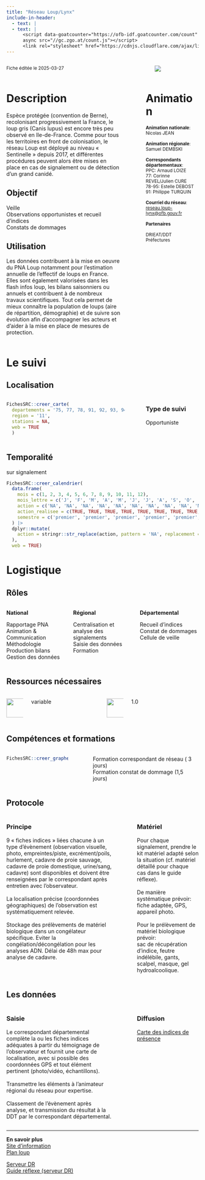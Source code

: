 ```yaml
---
title: "Réseau Loup/Lynx"
include-in-header:
  - text: |
  - text: |
      <script data-goatcounter="https://ofb-idf.goatcounter.com/count"
      async src="//gc.zgo.at/count.js"></script>
      <link rel="stylesheet" href="https://cdnjs.cloudflare.com/ajax/libs/font-awesome/6.0.0-beta3/css/all.min.css">
---
```


:::::::::::::: {.columns}
::: {.column width="70%"}
<small>Fiche éditée le 2025-03-27</small>

:::
::: {.column width="5%"}
:::
::: {.column width="25%"}
<img src="logo_loup.png" style="max-width:100%; max-height:150px; ">

:::
::::::::::::::


:::::::::::::: {.columns}
::: {.column width="65%"}
# Description

Espèce protégée (convention de Berne), recolonisant progressivement la France, le loup gris (Canis lupus) est encore très peu observé en Ile-de-France. Comme pour tous les territoires en front de colonisation, le réseau Loup est déployé au niveau « Sentinelle » depuis 2017, et différentes procédures peuvent alors être mises en place en cas de signalement ou de détection d’un grand canidé.


## Objectif

Veille<br>Observations opportunistes et recueil d’indices<br>Constats de dommages

## Utilisation

Les données contribuent à la mise en oeuvre du PNA Loup notamment pour l’estimation annuelle de l’effectif de loups en France. Elles sont également valorisées dans les flash infos loup, les bilans saisonniers ou annuels et contribuent à de nombreux travaux scientifiques. Tout cela permet de mieux connaître la population de loups (aire de répartition, démographie) et de suivre son évolution afin d’accompagner les acteurs et d’aider à la mise en place de mesures de protection.
:::
::: {.column width="5%"}
:::
::: {.column width="30%"}
# Animation
<small>
<b>Animation nationale</b>:<br>Nicolas JEAN<br><br><b>Animation régionale</b>:<br>Samuel DEMBSKI<br><br><b>Correspondants départementaux</b>:<br>PPC: Arnaud LOIZE<br>77: Corinne REVEL/Julien CURE<br>78-95: Estelle DEBOST<br>91: Philippe TURQUIN<br><br><b>Courriel du réseau</b>:<br><a href='mailto:reseau.loup-lynx@ofb.gouv.fr'>reseau.loup-lynx@ofb.gouv.fr</a>

<b>Partenaires</b>

DRIEAT/DDT<br>Préfectures
</small>
:::
::::::::::::::

# Le suivi

## Localisation
:::::::::::::: {.columns}
::: {.column width="67%"}

```r
FichesSRC::creer_carte(
  departements = '75, 77, 78, 91, 92, 93, 94, 95',
  region = '11',
  stations = NA,
  web = TRUE
  )
```

:::
:::{.column width="3%"}
:::
:::{.column width="30%"}
### Type de suivi
Opportuniste
:::
::::::::::::::
## Temporalité
sur signalement

```r
FichesSRC::creer_calendrier(
  data.frame(
    mois = c(1, 2, 3, 4, 5, 6, 7, 8, 9, 10, 11, 12),
    mois_lettre = c('J', 'F', 'M', 'A', 'M', 'J', 'J', 'A', 'S', 'O', 'N', 'D'),
    action = c('NA', 'NA', 'NA', 'NA', 'NA', 'NA', 'NA', 'NA', 'NA', 'NA', 'NA', 'NA'),
    action_realisee = c(TRUE, TRUE, TRUE, TRUE, TRUE, TRUE, TRUE, TRUE, TRUE, TRUE, TRUE, TRUE),
    semestre = c('premier', 'premier', 'premier', 'premier', 'premier', 'premier', 'second', 'second', 'second', 'second', 'second', 'second')
  ) |>
  dplyr::mutate(
    action = stringr::str_replace(action, pattern = 'NA', replacement = "")
  ),
  web = TRUE)
```

# Logistique

## Rôles
:::::::::::::: {.columns}
::: {.column width="33%"}
<b>National</b>

Rapportage PNA<br>Animation & Communication<br>Méthodologie<br>Production bilans<br>Gestion des données
:::
::: {.column width="33%"}
<b>Régional</b>

Centralisation et analyse des signalements<br>Saisie des données<br>Formation
:::
::: {.column width="33%"}
<b>Départemental</b>

Recueil d’indices<br>Constat de dommages<br>Cellule de veille
:::
::::::::::::::

## Ressources nécessaires

:::::::::::::: {.columns}
::: {.column width="10%"}
<img src="www/history.png" height="50">
:::
::: {.column width="40%"}
  variable
:::
::: {.column width="10%"}
<img src="www/standing-up-man.png" height="50">
:::
::: {.column width="40%"}
  1.0
:::
::::::::::::::


## Compétences et formations

:::::::::::::: {.columns}
::: {.column width="35%"}

```r
FichesSRC::creer_graphe_expertise('maitrise')
```


:::
::: {.column width="5%"}
:::
::: {.column width="60%"}
Formation correspondant de réseau ( 3 jours)<br>Formation constat de dommage (1,5 jours)
:::
::::::::::::::


## Protocole
:::::::::::::: {.columns}
::: {.column width="60%"}
### Principe

9 « fiches indices » liées chacune à un type d’évènement (observation visuelle, photo, empreintes/piste, excrément/poils, hurlement, cadavre de proie sauvage, cadavre de proie domestique, urine/sang, cadavre) sont disponibles et doivent être renseignées par le correspondant après entretien avec l’observateur.<br><br>La localisation précise (coordonnées géographiques) de l’observation est systématiquement relevée.<br><br>Stockage des prélèvements de matériel biologique dans un congélateur spécifique. Eviter la congélation/décongélation pour les analyses ADN. Délai de 48h max pour analyse de cadavre.
:::
::: {.column width="5%"}
:::
::: {.column width="35%"}
### Matériel

Pour chaque signalement, prendre le kit matériel adapté selon la situation (cf. matériel détaillé pour chaque cas dans le guide réflexe).<br><br>De manière systématique prévoir:<br>fiche adaptée, GPS, appareil photo.<br><br>Pour le prélèvement de matériel biologique prévoir:<br>sac de récupération d’indice, feutre indélébile, gants, scalpel, masque, gel hydroalcoolique.
:::
::::::::::::::



## Les données

:::::::::::::: {.columns}
::: {.column width="60%"}
### Saisie

Le correspondant départemental complète la ou les fiches indices adéquates à partir du témoignage de l’observateur et fournit une carte de localisation, avec si possible des coordonnées GPS et tout élément pertinent (photo/vidéo, échantillons).<br><br>Transmettre les éléments à l’animateur régional du réseau pour expertise.<br><br>Classement de l’évènement après analyse, et transmission du résultat à la DDT par le correspondant départemental.
:::
::: {.column width="5%"}
:::
::: {.column width="35%"}
### Diffusion

<a href='https://www.loupfrance.fr/carte-des-indices-de-presence-transmis-au-reseau-loup-lynx/' target='_blank'>Carte des indices de présence</a>
:::
::::::::::::::

<hr>

<div class="card">
  <b>En savoir plus</b><br>
  <a href='https://www.loupfrance.fr/' target='_blank'>Site d'information</a><br>
  <a href='https://agriculture.gouv.fr/plan-loup-un-nouveau-cadre-national-dactions-pour-renforcer-la-coexistence-du-loup-et-des-activites' target='_blank'>Plan loup</a><br>
  
  <a href='file://ad.intra/dfs/COMMUNS/REGIONS/IDF/DR/05_CONNAISSANCE/Loup' target='_blank'>Serveur DR</a><br>
  <a href='file://ad.intra/dfs/COMMUNS/REGIONS/IDF/DR/05_CONNAISSANCE/Loup/Guide%20r%C3%A9flexe%20r%C3%A9seau%20Loup%20Lynx_DRIDF_v2.4.pdf' target='_blank'>Guide réflexe (serveur DR)</a><br>
  
</div>
